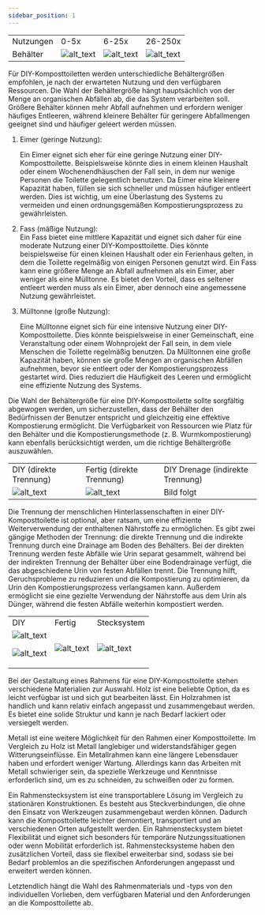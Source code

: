 ```yaml
---
sidebar_position: 1
---
```


<table>
  <tr>
   <td>Nutzungen
   </td>
   <td>0-5x 
   </td>
   <td>6-25x 
   </td>
   <td>26-250x
   </td>
  </tr>
  <tr>
   <td>Behälter
   </td>
   <td>
<img src="images/image1.png" width="" alt="alt_text" title="image_tooltip"></img>

   </td>
   <td>
<img src="images/image2.png" width="" alt="alt_text" title="image_tooltip"></img>

   </td>
   <td>
<img src="images/image3.png" width="" alt="alt_text" title="image_tooltip"></img>

   </td>
  </tr>
</table>


Für DIY-Komposttoiletten werden unterschiedliche Behältergrößen empfohlen, je nach der erwarteten Nutzung und den verfügbaren Ressourcen. Die Wahl der Behältergröße hängt hauptsächlich von der Menge an organischen Abfällen ab, die das System verarbeiten soll. Größere Behälter können mehr Abfall aufnehmen und erfordern weniger häufiges Entleeren, während kleinere Behälter für geringere Abfallmengen geeignet sind und häufiger geleert werden müssen.



1. Eimer (geringe Nutzung):

    Ein Eimer eignet sich eher für eine geringe Nutzung einer DIY-Komposttoilette. Beispielsweise könnte dies in einem kleinen Haushalt oder einem Wochenendhäuschen der Fall sein, in dem nur wenige Personen die Toilette gelegentlich benutzen. Da Eimer eine kleinere Kapazität haben, füllen sie sich schneller und müssen häufiger entleert werden. Dies ist wichtig, um eine Überlastung des Systems zu vermeiden und einen ordnungsgemäßen Kompostierungsprozess zu gewährleisten.

2. Fass (mäßige Nutzung): \
Ein Fass bietet eine mittlere Kapazität und eignet sich daher für eine moderate Nutzung einer DIY-Komposttoilette. Dies könnte beispielsweise für einen kleinen Haushalt oder ein Ferienhaus gelten, in dem die Toilette regelmäßig von einigen Personen genutzt wird. Ein Fass kann eine größere Menge an Abfall aufnehmen als ein Eimer, aber weniger als eine Mülltonne. Es bietet den Vorteil, dass es seltener entleert werden muss als ein Eimer, aber dennoch eine angemessene Nutzung gewährleistet.
3. Mülltonne (große Nutzung):

    Eine Mülltonne eignet sich für eine intensive Nutzung einer DIY-Komposttoilette. Dies könnte beispielsweise in einer Gemeinschaft, eine Veranstaltung oder einem Wohnprojekt der Fall sein, in dem viele Menschen die Toilette regelmäßig benutzen. Da Mülltonnen eine große Kapazität haben, können sie große Mengen an organischen Abfällen aufnehmen, bevor sie entleert oder der Kompostierungsprozess gestartet wird. Dies reduziert die Häufigkeit des Leeren und ermöglicht eine effiziente Nutzung des Systems.


Die Wahl der Behältergröße für eine DIY-Komposttoilette sollte sorgfältig abgewogen werden, um sicherzustellen, dass der Behälter den Bedürfnissen der Benutzer entspricht und gleichzeitig eine effektive Kompostierung ermöglicht. Die Verfügbarkeit von Ressourcen wie Platz für den Behälter und die Kompostierungsmethode (z. B. Wurmkompostierung) kann ebenfalls berücksichtigt werden, um die richtige Behältergröße auszuwählen.


<table>
  <tr>
   <td>DIY (direkte Trennung)
   </td>
   <td>Fertig (direkte Trennung)
   </td>
   <td>DIY Drenage (indirekte Trennung)
   </td>
  </tr>
  <tr>
   <td>
<img src="images/image4.png" width="" alt="alt_text" title="image_tooltip"></img>

   </td>
   <td>
<img src="images/image5.jpg" width="" alt="alt_text" title="image_tooltip"></img>

   </td>
   <td>Bild folgt
   </td>
  </tr>
</table>


Die Trennung der menschlichen Hinterlassenschaften in einer DIY-Komposttoilette ist optional, aber ratsam, um eine effiziente Weiterverwendung der enthaltenen Nährstoffe zu ermöglichen. Es gibt zwei gängige Methoden der Trennung: die direkte Trennung und die indirekte Trennung durch eine Drainage am Boden des Behälters. Bei der direkten Trennung werden feste Abfälle wie Urin separat gesammelt, während bei der indirekten Trennung der Behälter über eine Bodendrainage verfügt, die das abgeschiedene Urin von festen Abfällen trennt. Die Trennung hilft, Geruchsprobleme zu reduzieren und die Kompostierung zu optimieren, da Urin den Kompostierungsprozess verlangsamen kann. Außerdem ermöglicht sie eine gezielte Verwendung der Nährstoffe aus dem Urin als Dünger, während die festen Abfälle weiterhin kompostiert werden.


<table>
  <tr>
   <td>DIY
   </td>
   <td>Fertig
   </td>
   <td>Stecksystem
   </td>
  </tr>
  <tr>
   <td>
<img src="images/image6.png" width="" alt="alt_text" title="image_tooltip"></img>

<img src="images/image7.png" width="" alt="alt_text" title="image_tooltip"></img>

   </td>
   <td>
<img src="images/image8.png" width="" alt="alt_text" title="image_tooltip"></img>

   </td>
   <td>
<img src="images/image9.jpg" width="" alt="alt_text" title="image_tooltip"></img>

   </td>
  </tr>
</table>


Bei der Gestaltung eines Rahmens für eine DIY-Komposttoilette stehen verschiedene Materialien zur Auswahl. Holz ist eine beliebte Option, da es leicht verfügbar ist und sich gut bearbeiten lässt. Ein Holzrahmen ist handlich und kann relativ einfach angepasst und zusammengebaut werden. Es bietet eine solide Struktur und kann je nach Bedarf lackiert oder versiegelt werden.

Metall ist eine weitere Möglichkeit für den Rahmen einer Komposttoilette. Im Vergleich zu Holz ist Metall langlebiger und widerstandsfähiger gegen Witterungseinflüsse. Ein Metallrahmen kann eine längere Lebensdauer haben und erfordert weniger Wartung. Allerdings kann das Arbeiten mit Metall schwieriger sein, da spezielle Werkzeuge und Kenntnisse erforderlich sind, um es zu schneiden, zu schweißen oder zu formen.

Ein Rahmenstecksystem ist eine transportablere Lösung im Vergleich zu stationären Konstruktionen. Es besteht aus Steckverbindungen, die ohne den Einsatz von Werkzeugen zusammengebaut werden können. Dadurch kann die Komposttoilette leichter demontiert, transportiert und an verschiedenen Orten aufgestellt werden. Ein Rahmenstecksystem bietet Flexibilität und eignet sich besonders für temporäre Nutzungssituationen oder wenn Mobilität erforderlich ist. Rahmenstecksysteme haben den zusätzlichen Vorteil, dass sie flexibel erweiterbar sind, sodass sie bei Bedarf problemlos an die spezifischen Anforderungen angepasst und erweitert werden können.

Letztendlich hängt die Wahl des Rahmenmaterials und -typs von den individuellen Vorlieben, dem verfügbaren Material und den Anforderungen an die Komposttoilette ab.
